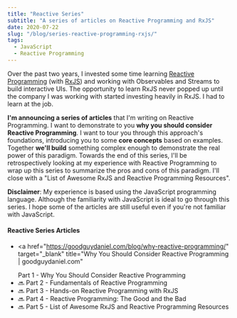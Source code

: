 ```yaml
---
title: "Reactive Series"
subtitle: "A series of articles on Reactive Programming and RxJS"
date: 2020-07-22
slug: "/blog/series-reactive-programming-rxjs/"
tags:
  - JavaScript
  - Reactive Programming
---
```



<ScrollToTopButton />

Over the past two years, I invested some time learning <a href="https://en.wikipedia.org/wiki/Reactive_programming" target="_blank" title="Reactive programming - Wikipedia">Reactive Programming</a> (with <a href="https://rxjs-dev.firebaseapp.com/" target="_blank" title="RxJS">RxJS</a>) and
working with Observables and Streams to build interactive UIs. The opportunity to learn RxJS never popped up until the company I
was working with started investing heavily in RxJS. I had to learn at the job.

**I'm announcing a series of articles** that I'm writing on Reactive Programming. I want to demonstrate to you **why you should consider
Reactive Programming**. I want to tour you through this approach's foundations, introducing you to some **core concepts** based on
examples. Together **we'll build** something complex enough to demonstrate the real power of this paradigm. Towards the end of this series, I'll
be retrospectively looking at my experience with Reactive Programming to wrap up this series to summarize the pros and cons of
this paradigm. I'll close with a "List of Awesome RxJS and Reactive Programming Resources".

**Disclaimer**: My experience is based using the JavaScript programming language. Although the familiarity with JavaScript is ideal
to go through this series. I hope some of the articles are still useful even if you're not familiar with JavaScript.

#### Reactive Series Articles

- <a
    href="https://goodguydaniel.com/blog/why-reactive-programming/"
    target="_blank"
    title="Why You Should Consider Reactive Programming | goodguydaniel.com"
  >
    Part 1 - Why You Should Consider Reactive Programming
  </a>
- 🔜 Part 2 - Fundamentals of Reactive Programming
- 🔜 Part 3 - Hands-on Reactive Programming with RxJS
- 🔜 Part 4 - Reactive Programming: The Good and the Bad
- 🔜 Part 5 - List of Awesome RxJS and Reactive Programming Resources

